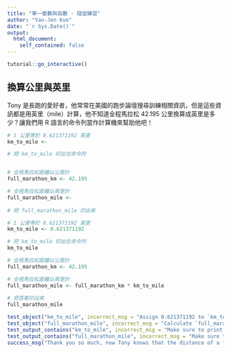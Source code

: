 ```yaml
---
title: "單一變數與函數 - 隨堂練習"
author: "Yao-Jen Kuo"
date: "`r Sys.Date()`"
output: 
  html_document:
    self_contained: false
---
```


```r
tutorial::go_interactive()
```

## 換算公里與英里

Tony 是長跑的愛好者，他常常在美國的跑步論壇搜尋訓練相關資訊，但是這些資訊都是用英里（mile）計算，他不知道全程馬拉松 42.195 公里換算成英里是多少？讓我們用 R 語言的命令列當作計算機來幫助他吧！

```r
# 1 公里等於 0.621371192 英里
km_to_mile <- 

# 把 km_to_mile 印出在命令列


# 全程馬拉松距離以公里計
full_marathon_km <- 42.195

# 全程馬拉松距離以英里計
full_marathon_mile <- 
  
# 把 full_marathon_mile 印出來

```

```r
# 1 公里等於 0.621371192 英里
km_to_mile <- 0.621371192

# 把 km_to_mile 印出在命令列
km_to_mile

# 全程馬拉松距離以公里計
full_marathon_km <- 42.195

# 全程馬拉松距離以英里計
full_marathon_mile <- full_marathon_km * km_to_mile
  
# 把答案印出來
full_marathon_mile
```

```r
test_object("km_to_mile", incorrect_msg = "Assign 0.621371192 to `km_to_mile`.")
test_object("full_marathon_mile", incorrect_msg = "Calculate `full_marathon_mile` by multiplying `full_marathon_km` with `km_to_mile`.")
test_output_contains("km_to_mile", incorrect_msg = "Make sure to print `km_to_mile`.")
test_output_contains("full_marathon_mile", incorrect_msg = "Make sure to print `full_marathon_mile`.")
success_msg("Thank you so much, now Tony knows that the distance of a full marathon course is 26.2 miles!")
```